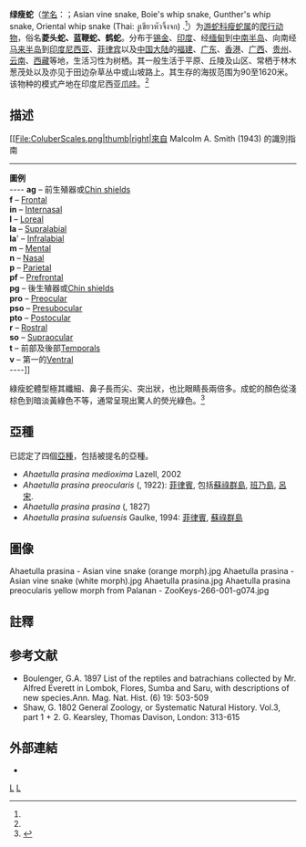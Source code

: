 {{Speciesbox
| taxon = Ahaetulla prasina
| image = Ahaetulla prasina preocularis (KU 330037) green morph - ZooKeys-266-001-g073.jpg
| image_caption = 绿瘦蛇
| status = LC | status_system = IUCN3.1
| status_ref = <ref name="iucn status 19 November 2021">{{cite iucn |author=Thy, N. |author2=Nguyen, T.Q. |author3=Golynsky, E. |author4=Demegillo, A. |author5=Diesmos, A.C. |author6=Gonzalez, J.C. |date=2012 |title=''Ahaetulla prasina'' |volume=2012 |page=e.T176329A1439072 |doi=10.2305/IUCN.UK.2012-1.RLTS.T176329A1439072.en |access-date=19 November 2021}}</ref>
| binomial_authority = (Reinwardt, 1827)<ref name='id4571'>{{cite web| url =http://www.bioinfo.cn/db05/BjdwSpecies.php?action=view&id=4571| title =绿瘦蛇| work =《中国动物物种编目数据库》| publisher =中国科学院微生物研究所| author =中国科学院动物研究所| accessdate =2009-04-11| deadurl =yes| archiveurl =https://web.archive.org/web/20160305063010/http://www.bioinfo.cn/db05/BjdwSpecies.php?action=view&id=4571| archivedate =2016-03-05}}</ref>
}}

'''绿瘦蛇'''（[[学名|学名]]：{{lang|la|''Ahaetulla prasina''}}；Asian vine snake, Boie's whip snake, Gunther's whip snake, Oriental whip snake  (Thai: งูเขียวหัวจิ้งจก) .<ref name="iucn status 19 November 2021" />）为[[游蛇科|游蛇科]][[瘦蛇属|瘦蛇属]]的[[爬行动物|爬行动物]]，俗名'''菱头蛇、蓝鞭蛇、鹤蛇'''。分布于[[锡金|锡金]]、[[印度|印度]]、经[[缅甸|缅甸]]到[[中南半岛|中南半岛]]、向南经[[马来半岛|马来半岛]]到[[印度尼西亚|印度尼西亚]]、[[菲律宾|菲律宾]]以及[[中国大陆|中国大陆]]的[[福建|福建]]、[[广东|广东]]、[[香港|香港]]、[[广西|广西]]、[[贵州|贵州]]、[[云南|云南]]、[[西藏|西藏]]等地，生活习性为树栖。其一般生活于平原、丘陵及山区、常栖于林木葱茂处以及亦见于田边杂草丛中或山坡路上。其生存的海拔范围为90至1620米。该物种的模式产地在印度尼西亚[[爪哇|爪哇]]。<ref name='id4571'/>

==描述==
[[File:ColuberScales.png|thumb|right|來自 Malcolm A. Smith (1943) 的{{le|蛇鱗|Snake scale}}識別指南
----
'''圖例'''<br />
----
{{Refbegin}}
'''ag''' – 前生殖器或[[Chin_shields|Chin shields]]<br />
'''f''' – [[Frontal_scale|Frontal]]<br />
'''in''' – [[Internasal_scales|Internasal]]<br />
'''l''' – [[Loreal_scales|Loreal]]<br />
'''la''' – [[Supralabial_scales|Supralabial]]<br />
'''la'''' – [[Sublabial_scales|Infralabial]]<br />
'''m''' – [[Mental_scale|Mental]]<br />
'''n''' – [[Nasal_scale|Nasal]]<br />
'''p''' – [[Parietal_scales|Parietal]]<br />
'''pf''' – [[Prefrontal_scales|Prefrontal]]<br />
'''pg''' – 後生殖器或[[Chin_shields|Chin shields]]<br />
'''pro''' – [[Ocular_scales|Preocular]]<br />
'''pso''' – [[Ocular_scales|Presubocular]]<br />
'''pto''' – [[Ocular_scales|Postocular]]<br />
'''r''' – [[Rostral_scale|Rostral]]<br />
'''so''' – [[Ocular_scales|Supraocular]]<br />
'''t''' – 前部及後部[[Temporal_scales|Temporal]]s<br />
'''v''' – 第一的[[Ventral_scales|Ventral]]<br />
{{Refend}}
----]]

綠瘦蛇體型極其纖細、鼻子長而尖、突出狀，也比眼睛長兩倍多。成蛇的顏色從淺棕色到暗淡黃綠色不等，通常呈現出驚人的熒光綠色。<ref>{{cite web|url=http://www.ecologyasia.com/verts/snakes/oriental_whip-snake.htm|title=Oriental Whip Snake|website=Ecology Asia}}</ref>

==亞種==
已認定了四個[[亞種|亞種]]，包括被提名的亞種。

*''Ahaetulla prasina medioxima'' Lazell, 2002
*''Ahaetulla prasina preocularis'' ({{le|愛德華·哈里森·泰勒|Edward Harrison Taylor|泰勒}}, 1922): [[菲律賓|菲律賓]], 包括[[蘇祿群島|蘇祿群島]], [[班乃島|班乃島]], [[呂宋|呂宋]].
*''Ahaetulla prasina prasina'' ({{le|弗里德里希·博伊|Friedrich Boie|博伊}}, 1827)
*''Ahaetulla prasina suluensis'' Gaulke, 1994: [[菲律賓|菲律賓]], [[蘇祿群島|蘇祿群島]]

==圖像==
<gallery>
Ahaetulla prasina - Asian vine snake (orange morph).jpg
Ahaetulla prasina - Asian vine snake (white morph).jpg
Ahaetulla prasina.jpg
Ahaetulla prasina preocularis yellow morph from Palanan - ZooKeys-266-001-g074.jpg
</gallery>

==註釋==
{{Reflist|2}}

==参考文献==
{{refbegin|2}}
* Boulenger, G.A. 1897 List of the reptiles and batrachians collected by Mr. Alfred Everett in Lombok, Flores, Sumba and Saru, with descriptions of new species.Ann. Mag. Nat. Hist. (6) 19: 503-509
* Shaw, G. 1802 General Zoology, or Systematic Natural History. Vol.3, part 1 + 2. G. Kearsley, Thomas Davison, London: 313-615
{{refend}}

==外部連結==
{{Commons category|Ahaetulla prasina}}
{{portal|蛇類}}
* {{NRDB species|genus=Ahaetulla|species=prasina}}

{{Taxonbar|from=Q1551982}}

[[Category:_1827年描述的动物|L]]
[[Category:瘦蛇属|L]]
